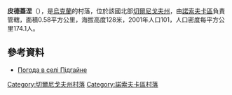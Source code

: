{{coord|50|54|4|N|31|31|57|E|scale:100000|display=title}}

'''皮德蓋涅'''（{{lang-uk|Підгайне}}），是[[烏克蘭|烏克蘭]]的村落，位於該國北部[[切爾尼戈夫州|切爾尼戈夫州]]，由[[諾索夫卡區|諾索夫卡區]]負責管轄，面積0.58平方公里，海拔高度128米，2001年人口101，人口密度每平方公里174.1人。

==參考資料==
* [http://weather.in.ua/ua/chernigovskaja/20490 Погода в селі Підгайне] {{Wayback|url=http://weather.in.ua/ua/chernigovskaja/20490 |date=20160305091010 }}

[[Category:切爾尼戈夫州村落|Category:切爾尼戈夫州村落]]
[[Category:諾索夫卡區村落|Category:諾索夫卡區村落]]


{{Chernihiv-geo-stub}}